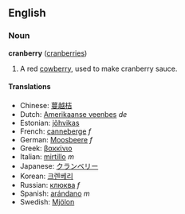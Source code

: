 ==English==

===Noun===
'''cranberry''' ([[cranberries]])
#A red [[cowberry]], used to make cranberry sauce.

====Translations====
*Chinese: [[蔓越桔]]
*Dutch: [[Amerikaanse veenbes]] ''de''
*Estonian: [[jõhvikas]]
*French: [[canneberge]] ''f''
*German: [[Moosbeere]] ''f''
*Greek: [[βακκίνιο]]
*Italian: [[mirtillo]] ''m''
*Japanese: [[クランベリー]]
*Korean: [[크렌베리]]
*Russian: [[клюква]] ''f''
*Spanish: [[arándano]] ''m''
*Swedish: [[Mjölon]]